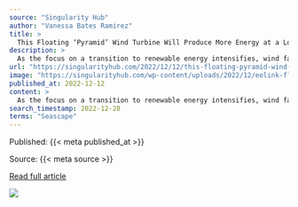 ```yaml
---
source: "Singularity Hub"
author: "Vanessa Bates Ramirez"
title: >
  This Floating ‘Pyramid’ Wind Turbine Will Produce More Energy at a Lower Cost, Company Says
description: >
  As the focus on a transition to renewable energy intensifies, wind farms are being touted as an optimal way to produce electricity. Wind energy is emissions-free (once the turbines are up and running), sustainable, and relatively efficient; turbines are incre…
url: "https://singularityhub.com/2022/12/12/this-floating-pyramid-wind-turbine-will-produce-more-energy-at-a-lower-cost-company-says/"
image: "https://singularityhub.com/wp-content/uploads/2022/12/eolink-floating-offshore-wind-turbine.jpg"
published_at: 2022-12-12
content: >
  As the focus on a transition to renewable energy intensifies, wind farms are being touted as an optimal way to produce electricity. Wind energy is emissions-free (once the turbines are up and running… [+3880 chars]
search_timestamp: 2022-12-28
terms: "Seascape"
---
```



Published: {{< meta published_at >}}


Source: {{< meta source >}}


[Read full article]({{< meta url >}})



![](`r rmarkdown::metadata$image[1]`)
